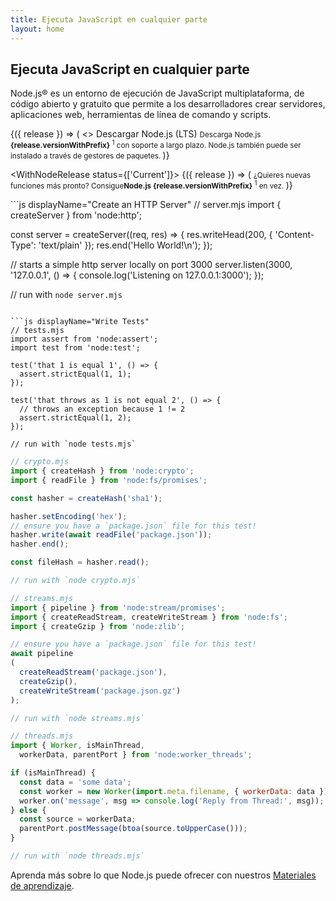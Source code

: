 ```yaml
---
title: Ejecuta JavaScript en cualquier parte
layout: home
---
```


<section>
<WithBadge section="index" />

<div>
  <h1 className="special">Ejecuta JavaScript en cualquier parte</h1>

  Node.js® es un entorno de ejecución de JavaScript multiplataforma,
  de código abierto y gratuito que permite a los desarrolladores crear servidores,
  aplicaciones web, herramientas de línea de comando y scripts.
</div>

<div>
  <WithNodeRelease status={['LTS']}>
    {({ release }) => (
      <>
        <DownloadButton release={release}>Descargar Node.js (LTS)</DownloadButton>
        <small>
          Descarga Node.js <b>{release.versionWithPrefix}</b>
          <sup title="Downloads a Node.js installer for your current platform">1</sup> con soporte a largo plazo.
          Node.js también puede ser instalado a través de <Link href="/download/package-manager">gestores de paquetes</Link>.
        </small>
      </>
    )}
  </WithNodeRelease>

  <WithNodeRelease status={['Current']}>
    {({ release }) => (
      <small>
        ¿Quieres nuevas funciones más pronto?
        Consigue<b>Node.js <DownloadLink release={release}>{release.versionWithPrefix}</DownloadLink></b>
        <sup title="Downloads a Node.js installer for your current platform">1</sup> en vez.
      </small>
    )}
  </WithNodeRelease>
</div>
</section>

<section>
<div>
  ```js displayName="Create an HTTP Server"
  // server.mjs
  import { createServer } from 'node:http';

  const server = createServer((req, res) => {
    res.writeHead(200, { 'Content-Type': 'text/plain' });
    res.end('Hello World!\n');
  });

  // starts a simple http server locally on port 3000
  server.listen(3000, '127.0.0.1', () => {
    console.log('Listening on 127.0.0.1:3000');
  });

  // run with `node server.mjs`
  ```

  ```js displayName="Write Tests"
  // tests.mjs
  import assert from 'node:assert';
  import test from 'node:test';

  test('that 1 is equal 1', () => {
    assert.strictEqual(1, 1);
  });

  test('that throws as 1 is not equal 2', () => {
    // throws an exception because 1 != 2
    assert.strictEqual(1, 2);
  });

  // run with `node tests.mjs`
  ```

  ```js displayName="Read and Hash a File"
  // crypto.mjs
  import { createHash } from 'node:crypto';
  import { readFile } from 'node:fs/promises';

  const hasher = createHash('sha1');

  hasher.setEncoding('hex');
  // ensure you have a `package.json` file for this test!
  hasher.write(await readFile('package.json'));
  hasher.end();

  const fileHash = hasher.read();

  // run with `node crypto.mjs`
  ```

  ```js displayName="Streams Pipeline"
  // streams.mjs
  import { pipeline } from 'node:stream/promises';
  import { createReadStream, createWriteStream } from 'node:fs';
  import { createGzip } from 'node:zlib';

  // ensure you have a `package.json` file for this test!
  await pipeline
  (
    createReadStream('package.json'),
    createGzip(),
    createWriteStream('package.json.gz')
  );

  // run with `node streams.mjs`
  ```

  ```js displayName="Work with Threads"
  // threads.mjs
  import { Worker, isMainThread,
    workerData, parentPort } from 'node:worker_threads';

  if (isMainThread) {
    const data = 'some data';
    const worker = new Worker(import.meta.filename, { workerData: data });
    worker.on('message', msg => console.log('Reply from Thread:', msg));
  } else {
    const source = workerData;
    parentPort.postMessage(btoa(source.toUpperCase()));
  }

  // run with `node threads.mjs`
  ```
</div>

Aprenda más sobre lo que Node.js puede ofrecer con nuestros [Materiales de aprendizaje](/learn).
</section>
